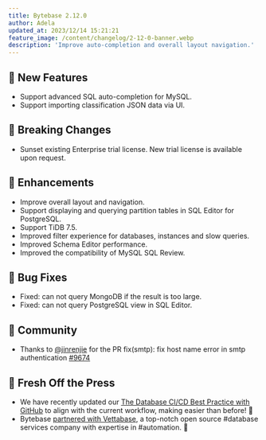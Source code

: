 ```yaml
---
title: Bytebase 2.12.0
author: Adela
updated_at: 2023/12/14 15:21:21
feature_image: /content/changelog/2-12-0-banner.webp
description: 'Improve auto-completion and overall layout navigation.'
---
```



## 🚀 New Features

- Support advanced SQL auto-completion for MySQL.
- Support importing classification JSON data via UI.

## 🔔 Breaking Changes

- Sunset existing Enterprise trial license. New trial license is available upon request.

## 🎄 Enhancements

- Improve overall layout and navigation.
- Support displaying and querying partition tables in SQL Editor for PostgreSQL.
- Support TiDB 7.5.
- Improved filter experience for databases, instances and slow queries.
- Improved Schema Editor performance.
- Improved the compatibility of MySQL SQL Review.

## 🐞 Bug Fixes

- Fixed: can not query MongoDB if the result is too large.
- Fixed: can not query PostgreSQL view in SQL Editor.

## 🎠 Community

- Thanks to [@jinrenjie](https://github.com/jinrenjie) for the PR fix(smtp): fix host name error in smtp authentication [#9674](https://github.com/bytebase/bytebase/pull/9674)

## 📰 Fresh Off the Press

- We have recently updated our [The Database CI/CD Best Practice with GitHub](/tutorials/gitops-github-workflow) to align with the current workflow, making easier than before! 🎉
- Bytebase [partnered with Vettabase](/blog/bytebase-vettabase/), a top-notch open source #database services company with expertise in #automation. 🤝

<InstallUpgrade />
